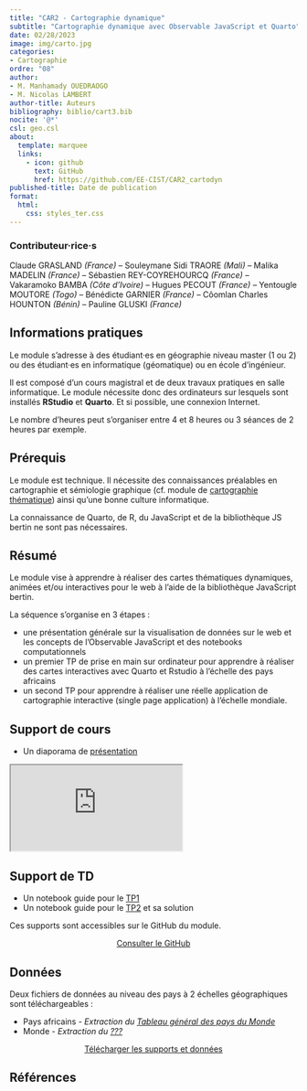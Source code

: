 ```yaml
---
title: "CAR2 - Cartographie dynamique"
subtitle: "Cartographie dynamique avec Observable JavaScript et Quarto"
date: 02/28/2023
image: img/carto.jpg
categories: 
- Cartographie
ordre: "08" 
author: 
- M. Manhamady OUEDRAOGO
- M. Nicolas LAMBERT
author-title: Auteurs
bibliography: biblio/cart3.bib
nocite: '@*'
csl: geo.csl
about:
  template: marquee
  links:
    - icon: github
      text: GitHub
      href: https://github.com/EE-CIST/CAR2_cartodyn
published-title: Date de publication 
format:
  html: 
    css: styles_ter.css
---
```


::: {#contrib}
### Contributeur·rice·s

Claude GRASLAND *(France)* -- Souleymane Sidi TRAORE *(Mali)* -- Malika MADELIN *(France)* -- Sébastien REY-COYREHOURCQ *(France)* -- Vakaramoko BAMBA *(Côte d'Ivoire)* -- Hugues PECOUT *(France)* -- Yentougle MOUTORE *(Togo)* -- Bénédicte GARNIER *(France)* -- Côomlan Charles HOUNTON *(Bénin)* -- Pauline GLUSKI *(France)*
:::

<div>

## <i class="bi bi-info-circle"></i> Informations pratiques

Le module s'adresse à des étudiant·es en géographie niveau master (1 ou 2) ou des étudiant·es en informatique (géomatique) ou en école d'ingénieur.

Il est composé d'un cours magistral et de deux travaux pratiques en salle informatique. Le module nécessite donc des ordinateurs sur lesquels sont installés **RStudio** et **Quarto**. Et si possible, une connexion Internet.

Le nombre d'heures peut s'organiser entre 4 et 8 heures ou 3 séances de 2 heures par exemple.

</div>

## <i class="bi bi-ui-checks-grid"></i> Prérequis

Le module est technique. Il nécessite des connaissances préalables en cartographie et sémiologie graphique (cf. module de [cartographie thématique](cart1-2_the.qmd)) ainsi qu'une bonne culture informatique.

La connaissance de Quarto, de R, du JavaScript et de la bibliothèque JS bertin ne sont pas nécessaires.

## <i class="bi bi-bookmark"></i> Résumé

Le module vise à apprendre à réaliser des cartes thématiques dynamiques, animées et/ou interactives pour le web à l'aide de la bibliothèque JavaScript bertin.

La séquence s'organise en 3 étapes :

-   une présentation générale sur la visualisation de données sur le web et les concepts de l'Observable JavaScript et des notebooks computationnels
-   un premier TP de prise en main sur ordinateur pour apprendre à réaliser des cartes interactives avec Quarto et Rstudio à l'échelle des pays africains
-   un second TP pour apprendre à réaliser une réelle application de cartographie interactive (single page application) à l'échelle mondiale.

## <i class="bi bi-person-video3"></i> Support de cours

-   Un diaporama de [présentation](https://ee-cist.github.io/CAR2_cartodyn/intro/docs/index.html#/title-slide)

<object class="slide" data="support/introR_seance2_diapo.pdf" type="application/pdf">

<iframe class="slide" src="https://ee-cist.github.io/CAR2_cartodyn/intro/docs/index.html#/title-slide">

</iframe>

</object>

<!-- <center><a href="https://bit.ly/3Dz1FX4" class="btn btn-warning" role="button" aria-disabled="true"><i class="bi bi-eye"></i>Télécharger les supports</a></center> -->

## <i class="bi bi-person-video3"></i> Support de TD

-   Un notebook guide pour le [TP1](https://ee-cist.github.io/CAR2_cartodyn/TP1/docs/index.html)
-   Un notebook guide pour le [TP2](https://ee-cist.github.io/CAR2_cartodyn/TP2/docs/index.html) et sa solution

Ces supports sont accessibles sur le GitHub du module.

<center><a href="https://github.com/EE-CIST/CAR2_cartodyn" class="btn btn-warning" role="button" aria-disabled="true" target="_blank" rel="noopener noreferrer"><i class="bi bi-eye"></i> Consulter le GitHub </a></center>

## <i class="bi bi-clipboard-data"></i> Données

Deux fichiers de données au niveau des pays à 2 échelles géographiques sont téléchargeables :

-   Pays africains - *Extraction du [Tableau général des pays du Monde](../donnees/gen_monde.qmd)*
-   Monde - *Extraction du [???](../donnees/gen_monde.qmd)*

<center><a href="https://bit.ly/3Dz1FX4" class="btn btn-info" role="button" aria-disabled="true" target="_blank" rel="noopener noreferrer"><i class="bi bi-cloud-arrow-down"></i>Télécharger les supports et données</a></center>

## <i class="bi bi-file-earmark-text"></i> Références

::: {#refs}
:::
